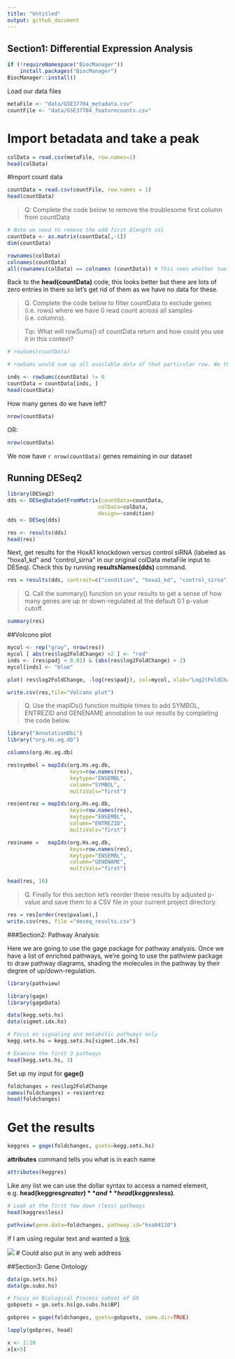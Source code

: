 ```yaml
---
title: "Untitled"
output: github_document
---
```

## Section1: Differential Expression Analysis
```r
if (!requireNamespace("BiocManager"))
    install.packages("BiocManager")
BiocManager::install()
```

Load our data files

```r
metaFile <- "data/GSE37704_metadata.csv"
countFile <- "data/GSE37704_featurecounts.csv"
```

# Import betadata and take a peak

```r
colData = read.csv(metaFile, row.names=1)
head(colData)
```

#Import count data

```r
countData = read.csv(countFile, row.names = 1)
head(countData)
```

> Q: Complete the code below to remove the troublesome first column from  countData

```r
# Note we need to remove the odd first $length col
countData <- as.matrix(countData[,-1])
dim(countData)
```

```r
rownames(colData)
colnames(countData)
all(rownames(colData) == colnames (countData)) # This sees whether two data sets are completely the same
```

Back to the **head(countData)** code, this looks better but there are lots of zero entries in there so let’s get rid of them as we have no data for these.

> Q. Complete the code below to filter countData to exclude genes (i.e. rows) where we have 0 read count across all samples (i.e. columns).

> Tip: What will rowSums() of countData return and how could you use it in this context?

```r
# rowSums(countData)

# rowSums would sum up all available data of that particular row. We then exclude genes that have zero rowSum data

inds <- rowSums(countData) != 0
countData = countData[inds, ]
head(countData)
```

How many genes do we have left?

```r
nrow(countData)
```

OR:

```r
nrow(countData)
```

We now have `r nrow(countData)` genes remaining in our dataset

## Running DESeq2

```r
library(DESeq2)
dds <- DESeqDataSetFromMatrix(countData=countData, 
                             colData=colData, 
                             design=~condition)
dds <- DESeq(dds)
```

```r

res <- results(dds)
head(res)
```

Next, get results for the HoxA1 knockdown versus control siRNA (labeled as “hoxa1_kd” and “control_sirna” in our original colData metaFile input to DESeq). Check this by running **resultsNames(dds)** command.

```r
res = results(dds, contrast=c("condition", "hoxa1_kd", "control_sirna"))
```

> Q. Call the summary() function on your results to get a sense of how many genes are up or down-regulated at the default 0.1 p-value cutoff.

```r
summary(res)
```

##Volcono plot

```r
mycol <- rep("gray", nrow(res))
mycol [ abs(res$log2FoldChange) >2 ] <- "red"
inds <- (res$padj < 0.01) & (abs(res$log2FoldChange) > 2)
mycol[inds] <- "blue"

plot( res$log2FoldChange, -log(res$padj), col=mycol, xlab="Log2(FoldChange)", ylab="-Log(P-value)" )
```

```r
write.csv(res,file="Volcano plot")
```

> Q. Use the mapIDs() function multiple times to add SYMBOL, ENTREZID and GENENAME annotation to our results by completing the code below.

```r
library("AnnotationDbi")
library("org.Hs.eg.db")

columns(org.Hs.eg.db)

res$symbol = mapIds(org.Hs.eg.db,
                    keys=row.names(res), 
                    keytype="ENSEMBL",
                    column="SYMBOL",
                    multiVals="first")

res$entrez = mapIds(org.Hs.eg.db,
                    keys=row.names(res),
                    keytype="ENSEMBL",
                    column="ENTREZID",
                    multiVals="first")

res$name =   mapIds(org.Hs.eg.db,
                    keys=row.names(res),
                    keytype="ENSEMBL",
                    column="GENENAME",
                    multiVals="first")

head(res, 10)
```

> Q. Finally for this section let’s reorder these results by adjusted p-value and save them to a CSV file in your current project directory.

```r
res = res[order(res$pvalue),]
write.csv(res, file ="deseq_results.csv")
```

###Section2: Pathway Analysis

Here we are going to use the gage package for pathway analysis. Once we have a list of enriched pathways, we’re going to use the pathview package to draw pathway diagrams, shading the molecules in the pathway by their degree of up/down-regulation.

```r
library(pathview)
```

```r
library(gage)
library(gageData)

data(kegg.sets.hs)
data(sigmet.idx.hs)

# Focus on signaling and metabolic pathways only
kegg.sets.hs = kegg.sets.hs[sigmet.idx.hs]

# Examine the first 3 pathways
head(kegg.sets.hs, 3)
```

Set up my input for **gage()**

```r
foldchanges = res$log2FoldChange
names(foldchanges) = res$entrez
head(foldchanges)
```

# Get the results

```r
keggres = gage(foldchanges, gsets=kegg.sets.hs)
```

**attributes** command tells you what is in each name
```r
attributes(keggres)
```

Like any list we can use the dollar syntax to access a named element, e.g. **head(keggres$greater)** and  **head(keggres$less)**.

```r
# Look at the first few down (less) pathways
head(keggres$less)
```

```r
pathview(gene.data=foldchanges, pathway.id="hsa04110")
```

If I am using regular text and wanted a [link]()

![](hsa04110.pathview.png) # Could also put in any web address

##Section3: Gene Ontology

```r
data(go.sets.hs)
data(go.subs.hs)

# Focus on Biological Process subset of GO
gobpsets = go.sets.hs[go.subs.hs$BP]

gobpres = gage(foldchanges, gsets=gobpsets, same.dir=TRUE)

lapply(gobpres, head)
```

```r
x <- 1:10
x[x>5]


```